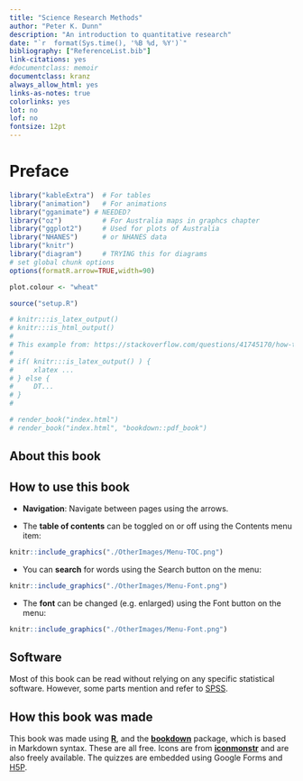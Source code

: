 ```yaml
---
title: "Science Research Methods"
author: "Peter K. Dunn"
description: "An introduction to quantitative research"
date: "`r  format(Sys.time(), '%B %d, %Y')`"
bibliography: ["ReferenceList.bib"]
link-citations: yes  
#documentclass: memoir
documentclass: kranz
always_allow_html: yes
links-as-notes: true
colorlinks: yes
lot: no
lof: no
fontsize: 12pt
---
```


# Preface {-}

<!-- output: -->
<!--   bookdown::gitbook: -->
<!--     split_by: chapter -->
<!--     css: [css/style.css, css/toc.css] -->
<!--     config: -->
<!--       toc: -->
<!--         collapse: subsection -->
<!--       before: | -->
<!--         <li><a href="./">SCI110 Course Book</a></li> -->
<!--         <li><a href="./">Dr Peter K. Dunn</a></li> -->
<!--       after: | -->
<!--         <li><a href="https://bookdown.org" target="_blank">Published with bookdown</a></li> -->
<!--       toolbar: -->
<!--         position: static -->
<!--       download: "pdf" -->
<!--   bookdown::pdf_book: -->
<!--     includes: -->
<!--       in_header: latex/preamble.tex -->
<!--       before_body: latex/before_body.tex -->
<!--       after_body: latex/after_body,tex -->
<!--     keep_tex: yes -->
<!-- #    papersize: a4 -->
<!--     fontfamily: times -->
<!--     #pandoc_args: --top-level-division=chapter -->
<!--     toc_depth: 3 -->
<!--     toc_unnumbered: no -->
<!--     toc_appendix: yes -->
<!--   bookdown::html_book: -->
<!--     css: [css/style.css, css/toc.css] -->
<!--     toc_float: true -->
<!--   link-citations: yes -->
<!-- bookdown::html_chapters: -->
<!--   css: [css/style.css, css/toc.css] -->






<!--  cover-image: "images/file.png" -->
<!--  SEE: https://github.com/rstudio/bookdown/blob/master/inst/examples/_output.yml -->





```r
library("kableExtra")  # For tables
library("animation")   # For animations
library("gganimate") # NEEDED?
library("oz")          # For Australia maps in graphcs chapter
library("ggplot2")     # Used for plots of Australia
library("NHANES")      # or NHANES data
library("knitr")
library("diagram")     # TRYING this for diagrams
# set global chunk options
options(formatR.arrow=TRUE,width=90)

plot.colour <- "wheat"

source("setup.R")

# knitr:::is_latex_output()
# knitr:::is_html_output()
# 
# This example from: https://stackoverflow.com/questions/41745170/how-to-do-different-things-in-r-in-bookdown-if-output-is-html-or-latex
# 
# if( knitr:::is_latex_output() ) {
#     xlatex ...
# } else {
#     DT...
# }
# 

# render_book("index.html")
# render_book("index.html", "bookdown::pdf_book")

```





## About this book {-}

## How to use this book {-}

* **Navigation**: Navigate between pages using the arrows. 

* The **table of contents** can be toggled on or off using the Contents menu item:
    
```r
knitr::include_graphics("./OtherImages/Menu-TOC.png")
```

* You can **search** for words using the Search button on the menu:

```r
knitr::include_graphics("./OtherImages/Menu-Font.png")
```

* The **font** can be changed (e.g. enlarged) using the Font button on the menu:

```r
knitr::include_graphics("./OtherImages/Menu-Font.png")
```




## Software {-}

Most of this book can be read without relying on any specific statistical software.
However,
some parts mention and refer to [SPSS](https://www.ibm.com/products/spss-statistics).



## How this book was made {-}

This book was made using
[**R**](https://www.r-project.org/),
and the [**bookdown**](https://bookdown.org/yihui/bookdown/) package,
which is based in Markdown syntax.
These are all free.
Icons are from [**iconmonstr**](https://iconmonstr.com/) and are also freely available.
The quizzes are embedded using Google Forms and [H5P](https://h5p.org).

